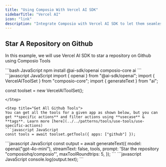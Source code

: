 ```yaml
---
title: "Using Composio With Vercel AI SDK"
sidebarTitle: "Vercel AI"
icon: "link"
description: "Integrate Composio with Vercel AI SDK to let them seamlessly interact with external apps"
---
```


## Star A Repository on Github
In this example, we will use Vercel AI SDK to star a repository on Github using Composio Tools

<Steps>
<Step title="Install Packages">
```bash JavaScript
npm install @ai-sdk/openai composio-core ai
```
</Step>
<Step title="Import Libraries & Initialize ComposioToolSet & LLM">
```javascript JavaScript
import { openai } from "@ai-sdk/openai";
import { VercelAIToolSet } from "composio-core";
import { generateText } from "ai";

const toolset = new VercelAIToolSet();
```
</Step>

<Step title="Get All Github Tools">
You can get all the tools for a given app as shown below, but you can get **specific actions** and filter actions using **usecase** & **tags**. Learn more [here](../../patterns/tools/use-tools/use-specific-actions)
```javascript JavaScript
const tools = await toolset.getTools({ apps: ["github"] });
```
</Step>
<Step title="Define the Agent">
```javascript JavaScript
const output = await generateText({
    model: openai("gpt-4o-mini"),
    streamText: false,
    tools,
    prompt: 'Star the repository "composiohq/composio"',
    maxToolRoundtrips: 5,
});
```
</Step>
<Step title="Execute the Agent">
```javascript JavaScript
console.log(output.text);
```
</Step>
</Steps>